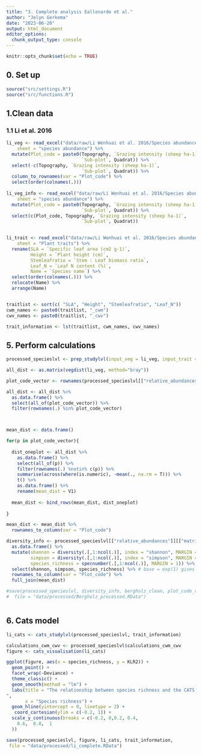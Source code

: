 ```yaml
---
title: "3. Complete analysis Eallonardo et al."
author: "Jelyn Gerkema"
date: "2023-06-20"
output: html_document
editor_options: 
  chunk_output_type: console
---
```


```r
knitr::opts_chunk$set(echo = TRUE)

```

## 0. Set up
```r
source("src/settings.R")
source("src/functions.R")

```

## 1.Clean data


### 1.1 Li et al. 2016
```r

li_veg <- read_excel("data/raw/Li Wenhuai et al. 2016/Species abundance and functional trait_2016-09-25.xlsx", 
    sheet = "species abundance") %>%
  mutate(Plot_code = paste0(Topography, `Grazing intensity (sheep ha-1)`,
                            `Sub-plot`, Quadrat)) %>%
  select(-c(Topography, `Grazing intensity (sheep ha-1)`,
                            `Sub-plot`, Quadrat)) %>%
  column_to_rownames(var = "Plot_code") %>%
  select(order(colnames(.)))
  
li_veg_info <- read_excel("data/raw/Li Wenhuai et al. 2016/Species abundance and functional trait_2016-09-25.xlsx", 
    sheet = "species abundance") %>%
  mutate(Plot_code = paste0(Topography, `Grazing intensity (sheep ha-1)`,
                            `Sub-plot`, Quadrat)) %>%
  select(c(Plot_code, Topography, `Grazing intensity (sheep ha-1)`,
                            `Sub-plot`, Quadrat))

  
li_trait <- read_excel("data/raw/Li Wenhuai et al. 2016/Species abundance and functional trait_2016-09-25.xlsx", 
    sheet = "Plant traits") %>%
  rename(SLA = `Specific leaf area (cm2 g-1)`,
         Height = `Plant height (cm)`,
         Stemleafratio = `Stem : Leaf biomass ratio`,
         Leaf_N = `Leaf N content (%)`,
         Name = `Species name`) %>%
  select(order(colnames(.))) %>%
  relocate(Name) %>%
  arrange(Name)


traitlist <- sort(c( "SLA", "Height", "Stemleafratio", "Leaf_N"))
cwm_names <- paste0(traitlist, "_cwm")
cwv_names <- paste0(traitlist, "_cwv")

trait_information <- lst(traitlist, cwm_names, cwv_names)


``` 


## 5. Perform calculations
```r

processed_specieslvl <- prep_studylvl(input_veg = li_veg, input_trait = li_trait, cutoff_value =  0.8, trait_information = trait_information)

all_dist <- as.matrix(vegdist(li_veg, method="bray"))

plot_code_vector <- rownames(processed_specieslvl[["relative_abundances"]][["matrix4traits_prop"]])

all_dist <- all_dist %>%
  as.data.frame() %>%
  select(all_of(plot_code_vector)) %>%
  filter(rownames(.) %in% plot_code_vector)



mean_dist <- data.frame()

for(p in plot_code_vector){
  
  dist_oneplot <- all_dist %>%
    as.data.frame() %>%
    select(all_of(p)) %>%
    filter(rownames(.) %notin% c(p)) %>%
    summarise(across(where(is.numeric), ~mean(., na.rm = T))) %>%
    t() %>%
    as.data.frame() %>%
    rename(mean_dist = V1)
  
  mean_dist <- bind_rows(mean_dist, dist_oneplot)
   
}

mean_dist <- mean_dist %>%
  rownames_to_column(var = "Plot_code")

diversity_info <- processed_specieslvl[["relative_abundances"]][["matrix4traits_prop"]] %>% 
  as.data.frame() %>% 
  mutate(shannon = diversity(.[,1:ncol(.)], index = "shannon", MARGIN = 1, base = exp(1)),
         simpson = diversity(.[,1:ncol(.)], index = "simpson", MARGIN = 1, base =exp(1)),
         species_richness = specnumber(.[,1:ncol(.)], MARGIN = 1)) %>%
  select(shannon, simpson, species_richness) %>% # base = exp(1) gives the shannon index a log e base
  rownames_to_column(var = "Plot_code") %>% 
  full_join(mean_dist)

#save(processed_specieslvl, diversity_info, bergholz_clean, plot_code_vector, trait_information,
#  file = "data/processed/Bergholz_processed.RData")



```



## 6. Cats model
```r

li_cats <- cats_studylvl(processed_specieslvl, trait_information)

calculations_cwm_cwv <- processed_specieslvl$calculations_cwm_cwv
figure <- cats_visualisation(li_cats)

ggplot(figure, aes(x = species_richness, y = KLR2)) +
  geom_point() +
  facet_wrap(~Deviance) + 
  theme_classic() +
  geom_smooth(method = "lm") + 
  labs(title = "The relationship between species richness and the CATS decomposition - Li et al. 2016
",
       x = "Species richness") +
  geom_hline(yintercept = 0, linetype = 2) +
   coord_cartesian(ylim = c(-0.2, 1)) +
  scale_y_continuous(breaks = c(-0.2, 0,0.2, 0.4, 
    0.6,  0.8,  1
  )) 

save(processed_specieslvl, figure, li_cats, trait_information,
 file = "data/processed/li_complete.RData")


```
